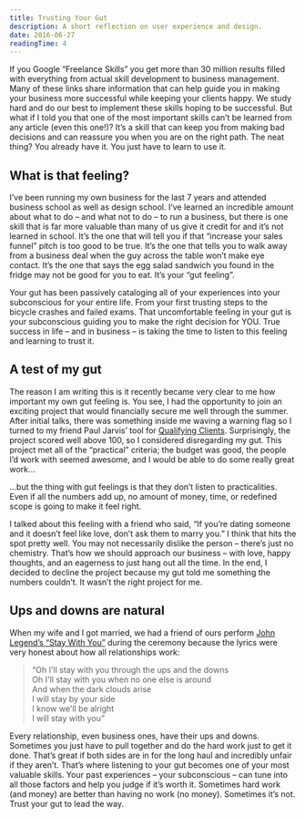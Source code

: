 ```yaml
---
title: Trusting Your Gut
description: A short reflection on user experience and design.
date: 2016-06-27
readingTime: 4
---
```


If you Google “Freelance Skills” you get more than 30 million results filled with everything from actual skill development to business management. Many of these links share information that can help guide you in making your business more successful while keeping your clients happy. We study hard and do our best to implement these skills hoping to be successful. But what if I told you that one of the most important skills can’t be learned from any article (even this one!)? It’s a skill that can keep you from making bad decisions and can reassure you when you are on the right path. The neat thing? You already have it. You just have to learn to use it.

## What is that feeling?

I’ve been running my own business for the last 7 years and attended business school as well as design school. I’ve learned an incredible amount about what to do &#8211; and what not to do &#8211; to run a business, but there is one skill that is far more valuable than many of us give it credit for and it’s not learned in school. It’s the one that will tell you if that “increase your sales funnel” pitch is too good to be true. It’s the one that tells you to walk away from a business deal when the guy across the table won’t make eye contact. It’s the one that says the egg salad sandwich you found in the fridge may not be good for you to eat. It’s your “gut feeling”.

Your gut has been passively cataloging all of your experiences into your subconscious for your entire life. From your first trusting steps to the bicycle crashes and failed exams. That uncomfortable feeling in your gut is your subconscious guiding you to make the right decision for YOU. True success in life &#8211; and in business &#8211; is taking the time to listen to this feeling and learning to trust it.

## A test of my gut

The reason I am writing this is it recently became very clear to me how important my own gut feeling is. You see, I had the opportunity to join an exciting project that would financially secure me well through the summer. After initial talks, there was something inside me waving a warning flag so I turned to my friend Paul Jarvis’ tool for <a href="https://pjrvs.com/a/qualify/" target="_blank">Qualifying Clients</a>. Surprisingly, the project scored well above 100, so I considered disregarding my gut. This project met all of the “practical” criteria; the budget was good, the people I’d work with seemed awesome, and I would be able to do some really great work&#8230;

&#8230;but the thing with gut feelings is that they don’t listen to practicalities. Even if all the numbers add up, no amount of money, time, or redefined scope is going to make it feel right.

I talked about this feeling with a friend who said, “If you’re dating someone and it doesn’t feel like love, don’t ask them to marry you.” I think that hits the spot pretty well. You may not necessarily dislike the person &#8211; there’s just no chemistry. That’s how we should approach our business &#8211; with love, happy thoughts, and an eagerness to just hang out all the time. In the end, I decided to decline the project because my gut told me something the numbers couldn’t. It wasn’t the right project for me.

## Ups and downs are natural

When my wife and I got married, we had a friend of ours perform <a href="https://itun.es/us/5_UXs?i=315027731" target="_blank">John Legend’s “Stay With You”</a> during the ceremony because the lyrics were very honest about how all relationships work:

> “Oh I'll stay with you through the ups and the downs<br />
Oh I'll stay with you when no one else is around<br />
And when the dark clouds arise<br />
I will stay by your side<br />
I know we'll be alright<br />
I will stay with you”<br />

Every relationship, even business ones, have their ups and downs. Sometimes you just have to pull together and do the hard work just to get it done. That’s great if both sides are in for the long haul and incredibly unfair if they aren’t. That’s where listening to your gut becomes one of your most valuable skills. Your past experiences &#8211; your subconscious &#8211; can tune into all those factors and help you judge if it’s worth it. Sometimes hard work (and money) are better than having no work (no money). Sometimes it’s not. Trust your gut to lead the way.